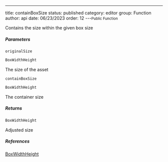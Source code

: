---
title: containBoxSize
status: published
category: editor
group: Function
author: api
date: 06/23/2023
order: 12
---<Small>Public Function</Small>

Contains the size within the given box size


##### Parameters


<ParametersTable>

<ParametersTableRow>
<ParametersTableName>

`originalSize`

</ParametersTableName>
<ParametersTableDescription>

```ts
BoxWidthHeight
```

The size of the asset




</ParametersTableDescription>
</ParametersTableRow>
<ParametersTableRow>
<ParametersTableName>

`containBoxSize`

</ParametersTableName>
<ParametersTableDescription>

```ts
BoxWidthHeight
```

The container size




</ParametersTableDescription>
</ParametersTableRow>
</ParametersTable>

##### Returns


```ts
BoxWidthHeight
```

 Adjusted size


##### References

[BoxWidthHeight](/gen/editor/~BoxWidthHeight-type)

